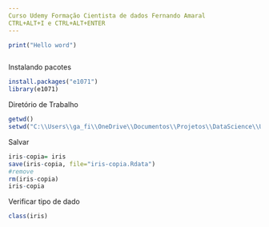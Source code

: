 ```yaml
---
Curso Udemy Formação Cientista de dados Fernando Amaral
CTRL+ALT+I e CTRL+ALT+ENTER
---
```


```r
print("Hello word")
```


```r
```
Instalando pacotes

```r
install.packages("e1071")
library(e1071)
```
Diretório de Trabalho
```r
getwd()
setwd("C:\\Users\\ga_fi\\OneDrive\\Documentos\\Projetos\\DataScience\\Udemy\\Pratica_R")
```
Salvar
```r
iris-copia= iris
save(iris-copia, file="iris-copia.Rdata")
#remove
rm(iris-copia)
iris-copia
```

Verificar tipo de dado

```r
class(iris)
```

